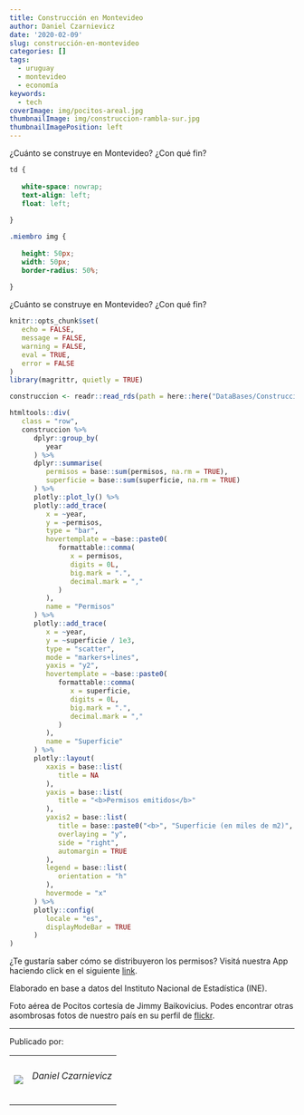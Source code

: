 ```yaml
---
title: Construcción en Montevideo
author: Daniel Czarnievicz
date: '2020-02-09'
slug: construcción-en-montevideo
categories: []
tags:
  - uruguay
  - montevideo
  - economía
keywords:
  - tech
coverImage: img/pocitos-areal.jpg
thumbnailImage: img/construccion-rambla-sur.jpg
thumbnailImagePosition: left
---
```


¿Cuánto se construye en Montevideo? ¿Con qué fin?

<!--more-->

<link rel="icon" href="https://github.com/UnaImagen/UnaImagen/blob/master/una_imagen.ico"/>

```css
td {
   
   white-space: nowrap;
   text-align: left;
   float: left;
   
}

.miembro img {
   
   height: 50px;
   width: 50px;
   border-radius: 50%;
   
}
```

¿Cuánto se construye en Montevideo? ¿Con qué fin?

```r
knitr::opts_chunk$set(
   echo = FALSE,
   message = FALSE,
   warning = FALSE,
   eval = TRUE,
   error = FALSE
)
library(magrittr, quietly = TRUE)
```

```r
construccion <- readr::read_rds(path = here::here("DataBases/Construcción/construccion.rds"))
```

```r
htmltools::div(
   class = "row",
   construccion %>% 
      dplyr::group_by(
         year
      ) %>% 
      dplyr::summarise(
         permisos = base::sum(permisos, na.rm = TRUE),
         superficie = base::sum(superficie, na.rm = TRUE)
      ) %>% 
      plotly::plot_ly() %>% 
      plotly::add_trace(
         x = ~year,
         y = ~permisos,
         type = "bar",
         hovertemplate = ~base::paste0(
            formattable::comma(
               x = permisos,
               digits = 0L,
               big.mark = ".",
               decimal.mark = ","
            )
         ),
         name = "Permisos"
      ) %>% 
      plotly::add_trace(
         x = ~year,
         y = ~superficie / 1e3,
         type = "scatter",
         mode = "markers+lines",
         yaxis = "y2",
         hovertemplate = ~base::paste0(
            formattable::comma(
               x = superficie,
               digits = 0L,
               big.mark = ".",
               decimal.mark = ","
            )
         ),
         name = "Superficie"
      ) %>% 
      plotly::layout(
         xaxis = base::list(
            title = NA
         ),
         yaxis = base::list(
            title = "<b>Permisos emitidos</b>"
         ),
         yaxis2 = base::list(
            title = base::paste0("<b>", "Superficie (en miles de m2)", "</b>"),
            overlaying = "y",
            side = "right",
            automargin = TRUE
         ),
         legend = base::list(
            orientation = "h"
         ),
         hovermode = "x"
      ) %>% 
      plotly::config(
         locale = "es",
         displayModeBar = TRUE
      )
)
```

¿Te gustaría saber cómo se distribuyeron los permisos? Visitá nuestra App haciendo click en el siguiente [link](https://daczarne.shinyapps.io/DashConstruccion/).

Elaborado en base a datos del Instituto Nacional de Estadística (INE).

Foto aérea de Pocitos cortesía de Jimmy Baikovicius. Podes encontrar otras asombrosas fotos de nuestro país en su perfil de [flickr](https://www.flickr.com/photos/jikatu/).

***

Publicado por:

<table>
<tr>
<td class="miembro"><img src="/img/DanielCzarnievicz.jpg"/></td>
<td class="miembro"><h6>Daniel Czarnievicz</h6></td>
</tr>
<table>
